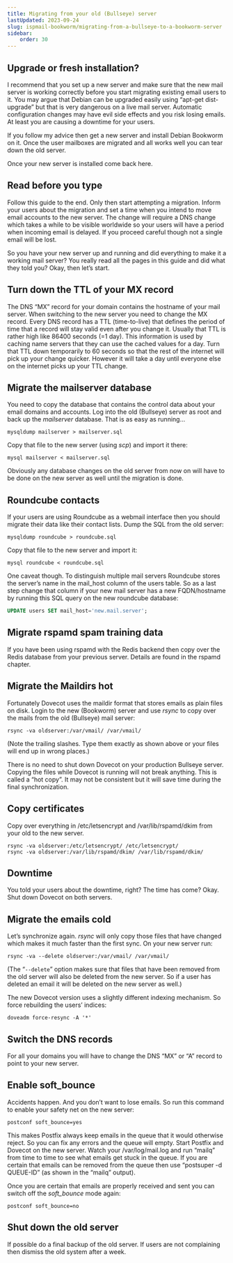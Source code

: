 ```yaml
---
title: Migrating from your old (Bullseye) server
lastUpdated: 2023-09-24
slug: ispmail-bookworm/migrating-from-a-bullseye-to-a-bookworm-server
sidebar:
    order: 30
---
```



## Upgrade or fresh installation?

I recommend that you set up a new server and make sure that the new mail server is working correctly before you start migrating existing email users to it. You may argue that Debian can be upgraded easily using “apt-get dist-upgrade” but that is very dangerous on a live mail server. Automatic configuration changes may have evil side effects and you risk losing emails. At least you are causing a downtime for your users.

If you follow my advice then get a new server and install Debian Bookworm on it. Once the user mailboxes are migrated and all works well you can tear down the old server.

Once your new server is installed come back here.

## Read before you type

Follow this guide to the end. Only then start attempting a migration. Inform your users about the migration and set a time when you intend to move email accounts to the new server. The change will require a DNS change which takes a while to be visible worldwide so your users will have a period when incoming email is delayed. If you proceed careful though not a single email will be lost.

So you have your new server up and running and did everything to make it a working mail server? You really read all the pages in this guide and did what they told you? Okay, then let’s start.

## Turn down the TTL of your MX record

The DNS “MX” record for your domain contains the hostname of your mail server. When switching to the new server you need to change the MX record. Every DNS record has a TTL (time-to-live) that defines the period of time that a record will stay valid even after you change it. Usually that TTL is rather high like 86400 seconds (=1 day). This information is used by caching name servers that they can use the cached values for a day. Turn that TTL down temporarily to 60 seconds so that the rest of the internet will pick up your change quicker. However it will take a day until everyone else on the internet picks up your TTL change.

## Migrate the mailserver database

You need to copy the database that contains the control data about your email domains and accounts. Log into the old (Bullseye) server as root and back up the _mailserver_ database. That is as easy as running…

```
mysqldump mailserver > mailserver.sql
```
Copy that file to the new server (using _scp_) and import it there:

```
mysql mailserver < mailserver.sql
```

Obviously any database changes on the old server from now on will have to be done on the new server as well until the migration is done.

## Roundcube contacts

If your users are using Roundcube as a webmail interface then you should migrate their data like their contact lists. Dump the SQL from the old server:

```
mysqldump roundcube > roundcube.sql
```

Copy that file to the new server and import it:

```
mysql roundcube < roundcube.sql
```

One caveat though. To distinguish multiple mail servers Roundcube stores the server’s name in the mail_host column of the users table. So as a last step change that column if your new mail server has a new FQDN/hostname by running this SQL query on the new roundcube database:

```sql
UPDATE users SET mail_host='new.mail.server';
```

## Migrate rspamd spam training data

If you have been using rspamd with the Redis backend then copy over the Redis database from your previous server. Details are found in the rspamd chapter.

## Migrate the Maildirs hot

Fortunately Dovecot uses the maildir format that stores emails as plain files on disk. Login to the new (Bookworm) server and use _rsync_ to copy over the mails from the old (Bullseye) mail server:

```
rsync -va oldserver:/var/vmail/ /var/vmail/
```

(Note the trailing slashes. Type them exactly as shown above or your files will end up in wrong places.)

There is no need to shut down Dovecot on your production Bullseye server. Copying the files while Dovecot is running will not break anything. This is called a “hot copy”. It may not be consistent but it will save time during the final synchronization.

## Copy certificates

Copy over everything in /etc/letsencrypt and /var/lib/rspamd/dkim from your old to the new server.

```
rsync -va oldserver:/etc/letsencrypt/ /etc/letsencrypt/
rsync -va oldserver:/var/lib/rspamd/dkim/ /var/lib/rspamd/dkim/
```

## Downtime

You told your users about the downtime, right? The time has come? Okay. Shut down Dovecot on both servers.

## Migrate the emails cold

Let’s synchronize again. _rsync_ will only copy those files that have changed which makes it much faster than the first sync. On your new server run:

```
rsync -va --delete oldserver:/var/vmail/ /var/vmail/
```

(The “`--delete`” option makes sure that files that have been removed from the old server will also be deleted from the new server. So if a user has deleted an email it will be deleted on the new server as well.)

The new Dovecot version uses a slightly different indexing mechanism. So force rebuilding the users’ indices:

```
doveadm force-resync -A '*'
```

## Switch the DNS records

For all your domains you will have to change the DNS “MX” or “A” record to point to your new server.

## Enable soft_bounce

Accidents happen. And you don’t want to lose emails. So run this command to enable your safety net on the new server:

```
postconf soft_bounce=yes
```

This makes Postfix always keep emails in the queue that it would otherwise reject. So you can fix any errors and the queue will empty. Start Postfix and Dovecot on the new server. Watch your /var/log/mail.log and run “mailq” from time to time to see what emails get stuck in the queue. If you are certain that emails can be removed from the queue then use “postsuper -d QUEUE-ID” (as shown in the “mailq” output).

Once you are certain that emails are properly received and sent you can switch off the _soft_bounce_ mode again:

```
postconf soft_bounce=no
```

## Shut down the old server

If possible do a final backup of the old server. If users are not complaining then dismiss the old system after a week.
